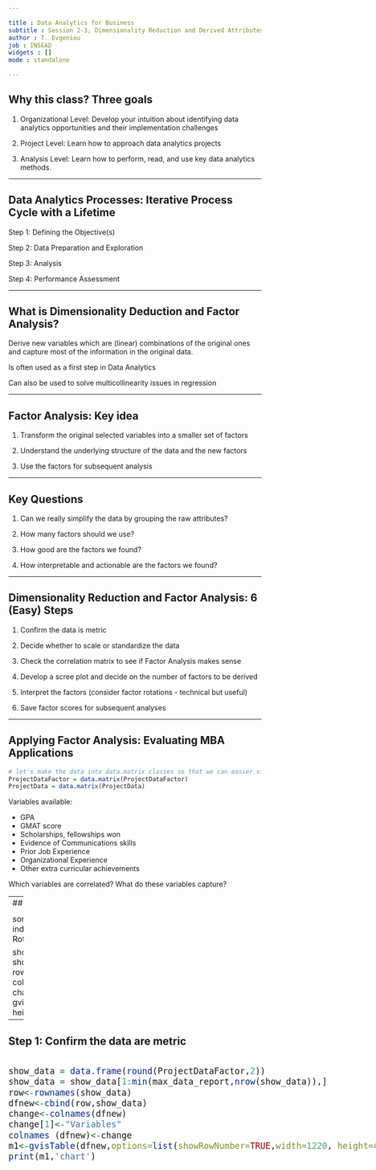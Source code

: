 ```yaml
---

title : Data Analytics for Business
subtitle : Session 2-3, Dimensionality Reduction and Derived Attributes (Technical Slides)
author : T. Evgeniou 
job : INSEAD
widgets : []
mode : standalone 

---
```


## Why this class? Three goals
  
  
1. Organizational Level: Develop your intuition about identifying data analytics opportunities and their implementation challenges  
  
  
2. Project Level: Learn how to approach data analytics projects  
  
  
3. Analysis Level: Learn how to perform, read, and use key data analytics methods.


---

## Data Analytics Processes: Iterative Process Cycle with a Lifetime


  
Step 1: Defining the Objective(s)  
  
  
Step 2: Data Preparation and Exploration
  
  
Step 3: Analysis
  
  
Step 4: Performance Assessment



---

## What is Dimensionality Deduction and Factor Analysis?

Derive new  variables which are (linear) combinations of the original ones and capture most of the information in the original data. 

Is often used as a first step in Data Analytics

Can also be used to solve multicollinearity issues in regression

---

## Factor Analysis: Key idea


1. Transform the original selected variables into a smaller set of factors

2. Understand the underlying structure of the data and the new factors

3. Use the factors for subsequent analysis


---

## Key Questions

1. Can we really simplify the data by grouping the raw attributes?

2. How many factors should we use?

3. How good are the factors we found?

4. How interpretable and actionable are the factors we found? 

---

## Dimensionality Reduction and Factor Analysis: 6 (Easy) Steps

1. Confirm the data is metric 

2. Decide whether to scale or standardize the data

3. Check the correlation matrix to see if Factor Analysis makes sense

4. Develop a scree plot and decide on the number of factors to be derived

5. Interpret the factors (consider factor rotations - technical but useful)

6. Save factor scores for subsequent analyses

---

## Applying Factor Analysis: Evaluating MBA Applications

```r
# let's make the data into data.matrix classes so that we can easier visualize them
ProjectDataFactor = data.matrix(ProjectDataFactor)
ProjectData = data.matrix(ProjectData)
```

Variables available:

* GPA
* GMAT score
* Scholarships, fellowships won
* Evidence of Communications skills 
* Prior Job Experience
* Organizational Experience
* Other extra curricular achievements

Which variables are correlated? What do these variables capture?

---
## Example Factors

<style>
.wrapper{
height: 120%;
width: 900px;
overflow: auto;
}
</style>
<div class="wrapper" style="font-size:20px;">
<div class="row">
<div class="col-md-3">
```r
Rotated_Results<-principal(ProjectDataFactor, nfactors=max(factors_selected), rotate=rotation_used,score=TRUE)
Rotated_Factors<-round(Rotated_Results$loadings,2)
Rotated_Factors<-as.data.frame(unclass(Rotated_Factors))
colnames(Rotated_Factors)<-paste("Component",1:ncol(Rotated_Factors),sep=" ")

sorted_rows <- sort(Rotated_Factors[,1], decreasing = TRUE, index.return = TRUE)$ix
Rotated_Factors <- Rotated_Factors[sorted_rows,]

show_data <- Rotated_Factors 
#show_data = show_data[1:min(max_data_report,nrow(show_data)),]
row<-rownames(show_data)
dfnew<-cbind(row,show_data)
change<-colnames(dfnew)
change[1]<-"Variables"
colnames (dfnew)<-change
m1<-gvisTable(dfnew,options=list(showRowNumber=TRUE,width=1220, height=400,allowHTML=TRUE,page='disable'))
print(m1,'chart')
```
</div>
</div>
</div>

---

## Step 1: Confirm the data are metric 


<style>
.wrapper{
height: 120%;
width: 900px;
overflow: auto;
}
</style>
<div class="wrapper" style="font-size:20px;">
<div class="row">
<div class="col-md-3">
```r
show_data = data.frame(round(ProjectDataFactor,2))
show_data = show_data[1:min(max_data_report,nrow(show_data)),]
row<-rownames(show_data)
dfnew<-cbind(row,show_data)
change<-colnames(dfnew)
change[1]<-"Variables"
colnames (dfnew)<-change
m1<-gvisTable(dfnew,options=list(showRowNumber=TRUE,width=1220, height=400,allowHTML=TRUE,page='disable'))
print(m1,'chart')
```
</div>
</div>
</div>

---

## Step 2: Decide whether to scale or standardize the data: Summary Statistics

<style>
.wrapper{
height: 120%;
width: 900px;
overflow: auto;
}
</style>
<div class="wrapper" style="font-size:20px;">
<div class="row">
<div class="col-md-3">
```r
show_data = data.frame(round(my_summary(ProjectDataFactor),2))
#show_data = show_data[1:min(max_data_report,nrow(show_data)),]
row<-rownames(show_data)
dfnew<-cbind(row,show_data)
change<-colnames(dfnew)
change[1]<-"Variables"
colnames (dfnew)<-change
m1<-gvisTable(dfnew,options=list(showRowNumber=TRUE,width=1220, height=400,allowHTML=TRUE,page='disable'))
print(m1,'chart')
```
</div>
</div>
</div>


---

## Data Standardization: Example Code

```r
ProjectDatafactor_scaled=apply(ProjectDataFactor,2, function(r) {
  if (sd(r)!=0) { 
    res=(r-mean(r))/sd(r) 
    } else { 
      res=0*r; res
      }
  })
```

---

## Standardized Data: Summary Statistics

<style>
.wrapper{
height: 120%;
width: 900px;
overflow: auto;
}
</style>
<div class="wrapper" style="font-size:20px;">
<div class="row">
<div class="col-md-3">
```r
show_data = data.frame(round(my_summary(ProjectDatafactor_scaled),2))
#show_data = show_data[1:min(max_data_report,nrow(show_data)),]
row<-rownames(show_data)
dfnew<-cbind(row,show_data)
change<-colnames(dfnew)
change[1]<-"Variables"
colnames (dfnew)<-change
m1<-gvisTable(dfnew,options=list(showRowNumber=TRUE,width=1220, height=400,allowHTML=TRUE,page='disable'))
print(m1,'chart')
```
</div>
</div>
</div>

---


## Step 3:  Check correlation matrix to see if Factor Analysis makes sense

<style>
.wrapper{
height: 120%;
width: 900px;
overflow: auto;
}
</style>
<div class="wrapper" style="font-size:20px;">
<div class="row">
<div class="col-md-3">
```r
thecor = round(cor(ProjectDataFactor),2)
colnames(thecor)<-colnames(thecor)
rownames(thecor)<-rownames(thecor)
## printing the result in a clean-slate table
#cat(renderHeatmapX(thecor, border=1,center = 0,vrange_up = 1, vrange_down = 1))
cat(renderHeatmapX(thecor, border=1))
```
</div>
</div>
</div>

---

## Step 4. Develop a scree plot and decide on the number of factors to be derived

For the method considered here (Principal Component Analysis):
* If there are n variables we will have n factors in total
* First factor will explain most of the variance, second next and so on.

Eigenvalues and Variance Explained by Factors
* each factor will have an associated eigenvalue -  which corresponds to the amount of variance explained by that factor
* with standardized variables each variable has a variance of 1, and the sum of all eigenvalues with n raw attributes is n
* we would like to capture as much of the total variance as possible, while keeping as few factors as possible

--- 

## How Many Factors? Eigenvalues and Variance Explained


<br>
<style>
.wrapper{
height: 120%;
width: 900px;
overflow: auto;
}
</style>
<div class="wrapper" style="font-size:20px;">
<div class="row">
<div class="col-md-3">
```r
Variance_Explained_Table_results<-PCA(ProjectDataFactor, graph=FALSE)
Variance_Explained_Table<-Variance_Explained_Table_results$eig
Variance_Explained_Table_copy<-Variance_Explained_Table

row=1:nrow(Variance_Explained_Table)
name<-paste("Component No:",row,sep="")
Variance_Explained_Table<-cbind(name,Variance_Explained_Table)
Variance_Explained_Table<-as.data.frame(Variance_Explained_Table)
colnames(Variance_Explained_Table)<-c("Components", "Eigenvalue", "Percentage_of_explained_variance", "Cumulative_percentage_of_explained_variance")

m<-gvisTable(Variance_Explained_Table,options=list(width=1200, height=400,allowHTML=TRUE,page='disable'),formats=list(Eigenvalue="#.##",Percentage_of_explained_variance="#.##",Cumulative_percentage_of_explained_variance="#.##"))
print(m,'chart')
```
</div>
</div>
</div>

--- 

## How Many Factors? Scree Plot

```r

eigenvalues  <- Variance_Explained_Table[,2]
df           <- cbind(as.data.frame(eigenvalues), c(1:length(eigenvalues)), rep(1, length(eigenvalues)))
colnames(df) <- c("eigenvalues", "components", "abline")
Line         <- gvisLineChart(as.data.frame(df), xvar="components", yvar=c("eigenvalues","abline"), options=list(title='Scree plot', legend="right", width=900, height=500, hAxis="{title:'Number of Components', titleTextStyle:{color:'black'}}", vAxes="[{title:'Eigenvalues'}]",  series="[{color:'green',pointSize:3, targetAxisIndex: 0}]"))
print(Line, 'chart')
```

```r
if (factor_selectionciterion == "eigenvalue")
  factors_selected = sum(Variance_Explained_Table_copy[,1] >= 1)
if (factor_selectionciterion == "variance")
  factors_selected = 1:head(which(Variance_Explained_Table_copy[,"cumulative percentage of variance"]>= minimum_variance_explained),1)
if (factor_selectionciterion == "manual")
  factors_selected = manual_numb_factors_used

```

--- 

## How many factors?

Three criteria to use:

* Eigenvalue > 1
* Cumulative variance explained
* "Elbow" in the Scree plot

Using the `r factor_selectionciterion` criterion we select `r factors_selected` factors. 

--- 

## Step 5. Interpret the factors 

Rotated Selected Factors using the `r rotation_used` rotation.

<style>
.wrapper{
height: 120%;
width: 900px;
overflow: auto;
}
</style>
<div class="wrapper" style="font-size:20px;">
<div class="row">
<div class="col-md-3">
```r
Rotated_Results<-principal(ProjectDataFactor, nfactors=max(factors_selected), rotate=rotation_used,score=TRUE)
Rotated_Factors<-round(Rotated_Results$loadings,2)
Rotated_Factors<-as.data.frame(unclass(Rotated_Factors))
colnames(Rotated_Factors)<-paste("Component",1:ncol(Rotated_Factors),sep=" ")

sorted_rows <- sort(Rotated_Factors[,1], decreasing = TRUE, index.return = TRUE)$ix
Rotated_Factors <- Rotated_Factors[sorted_rows,]

show_data <- Rotated_Factors 
#show_data = show_data[1:min(max_data_report,nrow(show_data)),]
row<-rownames(show_data)
dfnew<-cbind(row,show_data)
change<-colnames(dfnew)
change[1]<-"Variables"
colnames (dfnew)<-change
m1<-gvisTable(dfnew,options=list(showRowNumber=TRUE,width=1220, height=400,allowHTML=TRUE,page='disable'))
print(m1,'chart')
```
</div>
</div>
</div>

---

## For visualization, let's supress the small numbers...

<br>

<style>
.wrapper{
height: 120%;
width: 900px;
overflow: auto;
}
</style>
<div class="wrapper" style="font-size:20px;">
<div class="row">
<div class="col-md-3">
```r
Rotated_Factors_thres <- Rotated_Factors
Rotated_Factors_thres[abs(Rotated_Factors_thres) < MIN_VALUE]<-NA
colnames(Rotated_Factors_thres)<- colnames(Rotated_Factors)
rownames(Rotated_Factors_thres)<- rownames(Rotated_Factors)

show_data <- Rotated_Factors_thres 
#show_data = show_data[1:min(max_data_report,nrow(show_data)),]
row<-rownames(show_data)
dfnew<-cbind(row,show_data)
change<-colnames(dfnew)
change[1]<-"Variables"
colnames (dfnew)<-change
m1<-gvisTable(dfnew,options=list(showRowNumber=TRUE,width=1220, height=400,allowHTML=TRUE,page='disable'))
print(m1,'chart')
```
</div>
</div>
</div>

---

## What Factor Loads "Look Good"? Three Technical Quality Criteria

1. For each factor (column) only a few loadings are large (in absolute value)

2. For each raw attribute (row) only a few loadings are large (in absolute value)

3. Any pair of factors (columns) should have different "patterns" of loading

---

## Step 6. Save factor scores for subsequent analyses

<br>

<style>
.wrapper{
height: 120%;
width: 900px;
overflow: auto;
}
</style>
<div class="wrapper" style="font-size:20px;">
<div class="row">
<div class="col-md-3">
```r
NEW_ProjectData <- round(Rotated_Results$scores[,1:factors_selected,drop=F],2)
colnames(NEW_ProjectData)<-paste("Derived Variable (Factor)",1:ncol(NEW_ProjectData),sep=" ")

if (factors_selected >=2){ 
  
  show_data <- as.data.frame(NEW_ProjectData) 
  show_data = show_data[1:min(max_data_report,nrow(show_data)),]
  row<-rownames(show_data)
  dfnew<-cbind(row,show_data)
  change<-colnames(dfnew)
  change[1]<-"Observation"
  colnames (dfnew)<-change
  m1<-gvisTable(dfnew,options=list(showRowNumber=TRUE,width=1220, height=400,allowHTML=TRUE,page='disable'))
  print(m1,'chart')
  
  } else {
    print(xtable(NEW_ProjectData, caption="Only 1 derived variable generated", digits=3), type="html",html.table.attributes="class='table table-striped table-hover table-bordered'", caption.placement="top", comment=FALSE, include.rownames=TRUE, include.colnames=TRUE)
    }
```
</div>
</div>
</div>

---

## Using the Factor Scores: Perceptual Maps

```r

if(ncol(NEW_ProjectData) >= 2) {
  df1  <- cbind(NEW_ProjectData[, 1], NEW_ProjectData[, 2])
  df1  <- as.data.frame(df1)
  sca1 <- gvisScatterChart(df1, options=list(legend="none",
                                             lineWidth=0, pointSize=8, hAxis.title="Derived Variable (Factor) 2",
                                             title="Data Visualization Using the top 2 Derived Attributes (Factors)", vAxis="{title:'Derived Variable (Factor) 1'}",
                                             hAxis="{title:'Derived Variable (Factor) 2'}", width=900, height=500))
  print(sca1,'chart')
  } else {
    df2  <- cbind(NEW_ProjectData[, 1], ProjectData[, 1])
    df2  <- as.data.frame(df2)
    sca2 <- gvisScatterChart(df2, options=list(legend="none",
                                               lineWidth=0, pointSize=12, hAxis.title="Derived Variable (Factor) 1",
                                               title="Only 1 Derived Variable: Using Initial Variable", vAxis="{title:'Derived Variable (Factor) 1'}",
                                               hAxis="{title:'Initial Variable (Factor) 1'}", width=900, height=800))
    print(sca2,'chart')
    }

```

---

## Factor Analysis: Some (Technical) Concepts 

1. Correlation
2. Variance explained (eigenvalues)
3. Scree plot
4. `r rotation_used` rotation
5. Factor Loadings ("components")
6. Factor scores

---

## Key Questions

1. How many factors should we use? Why? Quantitative and Qualitative criteria

2. How can we name and interpret the factors? 

3. What are some issues to consider? 

---

## Next Class: Cluster Analysis for Segmentation

```r
## using dummy data to recreate cluster segmentation graphics
library(vegan)
require(vegan)
data(dune)
# kmeans
kclus <- kmeans(dune,centers= 4, iter.max=1000)
# distance matrix
dune_dist <- dist(dune,method="euclidian")
# Multidimensional scaling
cmd <- cmdscale(dune_dist)
```

```r
# plot MDS, with colors by groups from kmeans
groups <- levels(factor(kclus$cluster))
ordiplot(cmd, type = "n")
cols <- c("steelblue", "darkred", "darkgreen", "pink")
for(i in seq_along(groups)){
  points(cmd[factor(kclus$cluster) == groups[i], ], col = cols[i], pch = 16)
  }

# add spider and hull
ordispider(cmd, factor(kclus$cluster), label = TRUE)
ordihull(cmd, factor(kclus$cluster), lty = "dotted")
```
